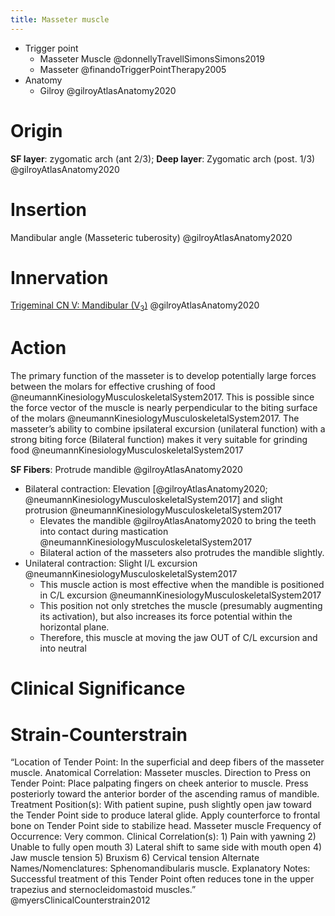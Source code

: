 ```yaml
---
title: Masseter muscle
---
```


::: {.callout title="Reading list"}

- Trigger point
    - Masseter Muscle @donnellyTravellSimonsSimons2019
    - Masseter @finandoTriggerPointTherapy2005
- Anatomy
    - Gilroy @gilroyAtlasAnatomy2020
:::





# Origin {#origin}
**SF layer**: zygomatic arch (ant 2/3); **Deep layer**: Zygomatic arch (post. 1/3) @gilroyAtlasAnatomy2020

# Insertion {#insertion}
Mandibular angle (Masseteric tuberosity) @gilroyAtlasAnatomy2020

# Innervation {#innervation}

[Trigeminal CN V: Mandibular (V~3~)]({{< var ref-cn5.path >}}) @gilroyAtlasAnatomy2020

# Action {#action}

The primary function of the masseter is to develop potentially large forces between the molars for effective crushing of food @neumannKinesiologyMusculoskeletalSystem2017.
This is possible since the force vector of the muscle is nearly perpendicular to the biting surface of the molars @neumannKinesiologyMusculoskeletalSystem2017.
The masseter’s ability to combine ipsilateral excursion (unilateral function) with a strong biting force (Bilateral function) makes it very suitable for grinding food @neumannKinesiologyMusculoskeletalSystem2017

**SF Fibers**: Protrude mandible @gilroyAtlasAnatomy2020

- Bilateral contraction: Elevation [@gilroyAtlasAnatomy2020; @neumannKinesiologyMusculoskeletalSystem2017] and slight protrusion @neumannKinesiologyMusculoskeletalSystem2017
    - Elevates the mandible @gilroyAtlasAnatomy2020 to bring the teeth into contact during mastication @neumannKinesiologyMusculoskeletalSystem2017
    - Bilateral action of the masseters also protrudes the mandible slightly.

- Unilateral contraction: Slight I/L excursion @neumannKinesiologyMusculoskeletalSystem2017
    - This muscle action is most effective when the mandible is positioned in C/L excursion @neumannKinesiologyMusculoskeletalSystem2017
    -  This position not only stretches the muscle (presumably augmenting its activation), but also increases its force potential within the horizontal plane.
    - Therefore, this muscle at moving the jaw OUT of C/L excursion and into neutral


# Clinical Significance



# Strain-Counterstrain

::: {.callout}
"Location of Tender Point: In the superficial and deep fibers of the masseter muscle.  Anatomical Correlation: Masseter muscles.  Direction to Press on Tender Point: Place palpating fingers on cheek anterior to muscle. Press posteriorly toward the anterior border of the ascending ramus of mandible.  Treatment Position(s): With patient supine, push slightly open jaw toward the Tender Point side to produce lateral glide. Apply counterforce to frontal bone on Tender Point side to stabilize head. Masseter muscle  Frequency of Occurrence: Very common.  Clinical Correlation(s): 1) Pain with yawning 2) Unable to fully open mouth 3) Lateral shift to same side with mouth open 4) Jaw muscle tension 5) Bruxism 6) Cervical tension  Alternate Names/Nomenclatures: Sphenomandibularis muscle.  Explanatory Notes: Successful treatment of this Tender Point often reduces tone in the upper trapezius and sternocleidomastoid muscles." @myersClinicalCounterstrain2012
:::